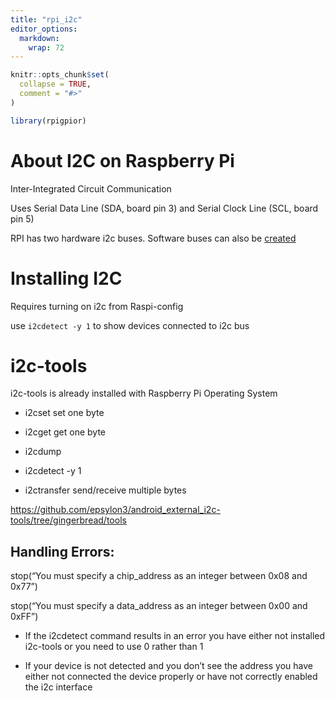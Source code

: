```yaml
---
title: "rpi_i2c"
editor_options: 
  markdown: 
    wrap: 72
---
```


```r
knitr::opts_chunk$set(
  collapse = TRUE,
  comment = "#>"
)
```

```r
library(rpigpior)
```

# About I2C on Raspberry Pi

Inter-Integrated Circuit Communication

Uses Serial Data Line (SDA, board pin 3) and Serial Clock Line (SCL,
board pin 5)

RPI has two hardware i2c buses. Software buses can also be
[created](https://raspberrypi.stackexchange.com/questions/101951/using-normal-gpio-pins-as-i2c-required)

# Installing I2C

Requires turning on i2c from Raspi-config

use `i2cdetect -y 1` to show devices connected to i2c bus

# i2c-tools

i2c-tools is already installed with Raspberry Pi Operating System

-   i2cset set one byte

-   i2cget get one byte

-   i2cdump

-   i2cdetect -y 1

-   i2ctransfer send/receive multiple bytes

<https://github.com/epsylon3/android_external_i2c-tools/tree/gingerbread/tools>

## Handling Errors:

stop("You must specify a chip_address as an integer between 0x08 and
0x77")

stop("You must specify a data_address as an integer between 0x00 and
0xFF")

-   If the i2cdetect command results in an error you have either not
    installed i2c-tools or you need to use 0 rather than 1

-   If your device is not detected and you don't see the address you
    have either not connected the device properly or have not correctly
    enabled the i2c interface
